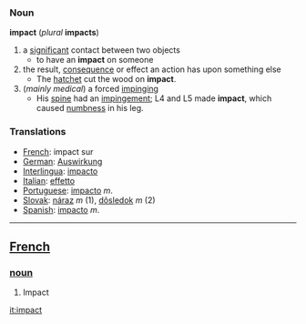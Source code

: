 ===Noun===
'''impact''' (''plural'' '''impacts''')
# a [[significant]] contact between two objects
#* to have an '''impact''' on someone
# the result, [[consequence]] or effect an action has upon something else
#* The [[hatchet]] cut the wood on '''impact'''.
# (''mainly medical'') a forced [[impinge|impinging]]
#* His [[spine]] had an [[impingement]]; L4 and L5 made '''impact''', which caused [[numbness]] in his leg.
===Translations===
*[[French]]: impact sur 
*[[German]]: [[Auswirkung]] 
*[[Interlingua]]: [[impacto]] 
*[[Italian]]: [[effetto]] 
*[[Portuguese]]: [[impacto]] ''m''.
*[[Slovak]]: [[náraz]] ''m'' (1), [[dôsledok]] ''m'' (2)
*[[Spanish]]: [[impacto]] ''m''. 

----

== [[French]] ==
=== [[noun]] ===
# Impact

[[it:impact]]